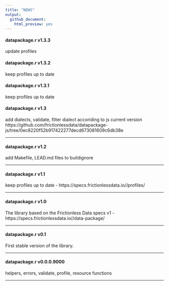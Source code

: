 ```yaml
---
title: "NEWS"
output: 
  github_document:
    html_preview: yes
---
```

#### datapackage.r v1.3.3

update profiles

#### datapackage.r v1.3.2

keep profiles up to date

#### datapackage.r v1.3.1

keep profiles up to date

#### datapackage.r v1.3

add dialects, validate, filter dialect accoriding to js current version https://github.com/frictionlessdata/datapackage-js/tree/0ec8220f52b917422277decd673081609c6db38e

----------------------------------------------------------------

#### datapackage.r v1.2

add Makefile, LEAD.md files to buildignore

----------------------------------------------------------------

#### datapackage.r v1.1

keep profiles up to date  - https://specs.frictionlessdata.io//profiles/

----------------------------------------------------------------

#### datapackage.r v1.0

The library based on the Frictionless Data specs v1 - https://specs.frictionlessdata.io//data-package/

----------------------------------------------------------------

#### datapackage.r v0.1

First stable version of the library.

----------------------------------------------------------------

#### datapackage.r v0.0.0.9000

helpers, errors, validate, profile, resource functions

----------------------------------------------------------------